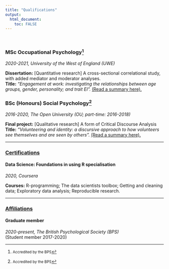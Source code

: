 ```yaml
---
title: "Qualifications"
output: 
  html_document:
    toc: FALSE
---
```


<br>

### MSc Occupational Psychology^[<small>Accredited by the BPS</small>]

*2020-2021, University of the West of England (UWE)*

**Dissertation:** [Quantitative research] A cross-sectional correlational
study, with added mediator and moderator analyses.  
**Title:** *"Engagement at work: investigating the relationships between age
groups, gender, personality; and trait EI".* 
[(Read a summary here).](./dissertation_summary.html)

### BSc (Honours) Social Psychology^[<small>Accredited by the BPS</small>]

*2016-2020, The Open University (OU; part-time: 2016-2018)*

**Final project:** [Qualitative research] A form of Critical Discourse
Analysis  
**Title:** *"Volunteering and identity: a discursive approach to how volunteers
see themselves and are seen by others".* 
[(Read a summary here).](./lvl3_project_summary.html)

-----

### <u>Certifications</u>

#### Data Science: Foundations in using R specialisation

*2020, Coursera*

**Courses:** R-programming; The data scientists toolbox; Getting and cleaning
data; Exploratory data analysis; Reproducible research.

-----

### <u>Affiliations</u>

#### Graduate member

*2020-present, The British Psychological Society (BPS)*  
(Student member 2017-2020)
